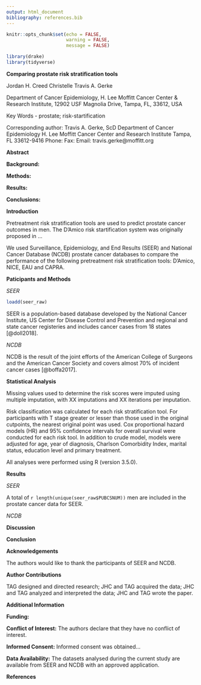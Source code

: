 ```yaml
---
output: html_document
bibliography: references.bib
---
```


```r
knitr::opts_chunk$set(echo = FALSE,
                      warning = FALSE,
                      message = FALSE)

library(drake)
library(tidyverse)

```

**Comparing prostate risk stratification tools**

Jordan H. Creed
Christelle 
Travis A. Gerke 

Department of Cancer Epidemiology, H. Lee Moffitt Cancer Center & Research Institute, 12902 USF Magnolia Drive, Tampa, FL, 33612, USA

Key Words - prostate; risk-startification

Corresponding author:
Travis A. Gerke, ScD
Department of Cancer Epidemiology
H. Lee Moffitt Cancer Center and Research Institute 
Tampa, FL 33612-9416
Phone: 
Fax:
Email: travis.gerke@moffitt.org

\newpage

**Abstract**

**Background:**

**Methods:**

**Results:**

**Conclusions:**

\newpage

**Introduction**

Pretreatment risk stratification tools are used to predict prostate cancer outcomes in men. The D'Amico risk startification system was originally proposed in ...

We used Surveillance, Epidemiology, and End Results (SEER) and National Cancer Database (NCDB) prostate cancer databases to compare the performance of the following pretreatment risk stratification tools: D'Amico, NICE, EAU and CAPRA. 

**Paticipants and Methods**

*SEER*

```r

loadd(seer_raw)

```

SEER is a population-based database developed by the National Cancer Institute, US Center for Disease Control and Prevention and regional and state cancer registeries and includes cancer cases from 18 states [@doll2018]. 

*NCDB*

NCDB is the result of the joint efforts of the American College of Surgeons and the American Cancer Society and covers almost 70% of incident cancer cases [@boffa2017]. 

**Statistical Analysis**

Missing values used to determine the risk scores were imputed using multiple imputation, with XX imputations and XX iterations per imputation. 

Risk classification was calculated for each risk stratification tool. For participants with T stage greater or lesser than those used in the original cutpoints, the nearest original point was used. Cox proportional hazard models (HR) and 95% confidence intervals for overall survival were conducted for each risk tool. In addition to crude model, models were adjusted for age, year of diagnosis, Charlson Comorbidity Index, marital status, education level and primary treatment.  

All analyses were performed using R (version 3.5.0). 

**Results**

*SEER*

A total of `r length(unique(seer_raw$PUBCSNUM))` men are included in the prostate cancer data for SEER. 

*NCDB*

**Discussion**

**Conclusion**

\newpage

**Acknowledgements**

The authors would like to thank the participants of SEER and NCDB. 

**Author Contributions**

TAG designed and directed research; JHC and TAG acquired the data; JHC and TAG analyzed and interpreted the data; JHC and TAG wrote the paper. 

**Additional Information**

**Funding:**

**Conflict of Interest:** The authors declare that they have no conflict of interest. 

**Informed Consent:** Informed consent was obtained...

**Data Availability:** The datasets analysed during the current study are available from SEER and NCDB with an approved application. 

\newpage

**References**